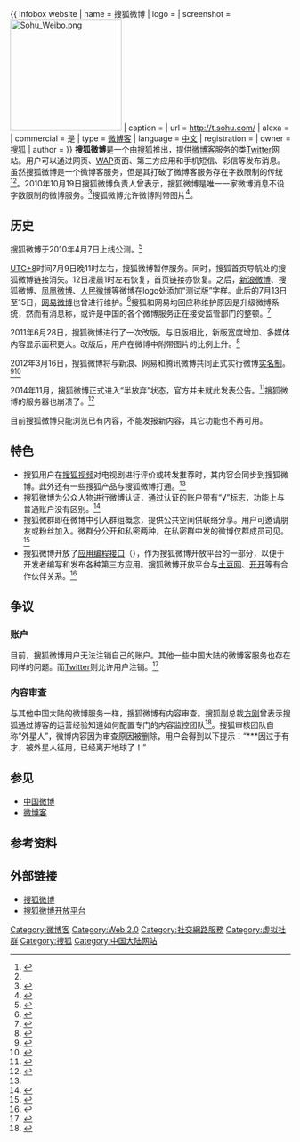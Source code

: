 {{noteTA
|G1=IT
}}
{{ infobox website
| name           = 搜狐微博
| logo           = 
| screenshot     = [[File:Sohu_Weibo.png|200px]]
| caption        =
| url            = http://t.sohu.com/
| alexa          =
| commercial     = 是
| type           = [[微博客|微博客]]
| language       = [[中文|中文]]
| registration   =
| owner          = [[搜狐|搜狐]]
| author         =
}}
'''搜狐微博'''是一个由[[搜狐|搜狐]]推出，提供[[微博客|微博客]]服务的类[[Twitter|Twitter]]网站。用户可以通过网页、[[WAP|WAP]]页面、第三方应用和手机短信、彩信等发布消息。虽然搜狐微博是一个微博客服务，但是其打破了微博客服务存在字数限制的传统<ref>{{cite web | url=http://it.sohu.com/20100413/n271486381.shtml | title=搜狐微博正式公测 打破字数限制传统 | accessdate=July 19, 2011 | archive-date=2019-09-27 | archive-url=https://web.archive.org/web/20190927162745/http://it.sohu.com/20100413/n271486381.shtml | dead-url=no }}</ref><ref name="cb" />。2010年10月19日搜狐微博负责人曾表示，搜狐微博是唯一一家微博消息不设字数限制的微博服务。<ref>{{cite web | url=http://www.techweb.com.cn/news/2010-10-19/699988.shtml | title=搜狐、新浪再推自律专员培训 加强网站自律 | accessdate=July 19, 2011 | archive-date=2019-09-13 | archive-url=https://web.archive.org/web/20190913170023/http://www.techweb.com.cn/news/2010-10-19/699988.shtml | dead-url=no }}</ref>搜狐微博允许微博附带图片<ref>{{cite web| url=http://t.sohu.com/help/domain?key=help_005| title=帮助 - 搜狐微博| accessdate=July 18, 2011}}{{dead link|date=2018年3月 |bot=InternetArchiveBot |fix-attempted=yes }}</ref>。

== 历史 ==

搜狐微博于2010年4月7日上线公测。<ref name="cb">{{cite web | url=http://www.cnbeta.com/articles/108026.htm | title=搜狐微博上线 | accessdate=July 14, 2011 | archive-date=2018-11-07 | archive-url=https://web.archive.org/web/20181107014001/https://www.cnbeta.com/articles/108026.htm | dead-url=no }}</ref>

[[UTC+8|UTC+8]]时间7月9日晚11时左右，搜狐微博暂停服务。同时，搜狐首页导航处的搜狐微博链接消失。12日凌晨1时左右恢复，首页链接亦恢复。之后，[[新浪微博|新浪微博]]、搜狐微博、[[凤凰微博|凤凰微博]]、[[人民微博|人民微博]]等微博在logo处添加“测试版”字样。此后的7月13日至15日，[[网易微博|网易微博]]也曾进行维护。<ref>{{cite web| url=http://nf.nfdaily.cn/nfdsb/content/2010-07/14/content_13754608.htm| title=网易微博也开始"维护" 各网站推出"测试版"| accessdate=July 14, 2011| deadurl=yes| archiveurl=https://web.archive.org/web/20110810042753/http://nf.nfdaily.cn/nfdsb/content/2010-07/14/content_13754608.htm| archivedate=2011年8月10日}}</ref>搜狐和网易均回应称维护原因是升级微博系统，然而有消息称，或许是中国的各个微博服务正在接受监管部门的整顿。<ref>{{cite web | url=http://finance.ifeng.com/money/roll/20100715/2409372.shtml | title=网易微博突然关闭 各大微博齐变“测试版” | accessdate=July 14, 2011 | archive-date=2019-05-12 | archive-url=https://web.archive.org/web/20190512012823/http://finance.ifeng.com/money/roll/20100715/2409372.shtml | dead-url=no }}</ref>

2011年6月28日，搜狐微博进行了一次改版。与旧版相比，新版宽度增加、多媒体内容显示面积更大。改版后，用户在微博中附带图片的比例上升。<ref name="new">{{cite web | url=http://www.chinanews.com/it/2011/07-18/3190688.shtml | title=搜狐微博改宽版 开启“差异化”竞争 | accessdate=July 18, 2011 | archive-date=2016-03-05 | archive-url=https://web.archive.org/web/20160305040854/http://www.chinanews.com/it/2011/07-18/3190688.shtml | dead-url=no }}</ref>

2012年3月16日，搜狐微博将与新浪、网易和腾讯微博共同正式实行微博[[中国网络实名制|实名制]]。<ref>{{Cite web |url=http://internet.solidot.org/article.pl?sid=12%2F02%2F07%2F0856203 |title=四大微博将在3月16日全部实名制 |access-date=2021-06-25 |archive-date=2020-08-07 |archive-url=https://web.archive.org/web/20200807072903/https://internet.solidot.org/article.pl?sid=12%252F02%252F07%252F0856203 |dead-url=no }}</ref><ref>{{Cite web |url=http://www.maqingxi.com/archives/2489.html |title=搜狐微博率先推出实名认证 |access-date=2012-01-10 |archive-date=2021-01-20 |archive-url=https://web.archive.org/web/20210120000309/https://www.maqingxi.com/archives/2489.html |dead-url=no }}</ref>

2014年11月，搜狐微博正式进入“半放弃”状态，官方并未就此发表公告。<ref>{{cite news|title=微博，一场荒凉的“胜利”|url=http://finance.china.com.cn/roll/20141127/2814155.shtml|accessdate=2014-11-29|newspaper=北京晨报|archive-date=2019-09-20|archive-url=https://web.archive.org/web/20190920113210/http://finance.china.com.cn/roll/20141127/2814155.shtml|dead-url=no}}</ref>搜狐微博的服务器也崩溃了。<ref>{{cite web|title=微博的三分钟热度过去了|author=张朝阳|url=http://weibo.com/1689281903/C2oU0zH4R?type=comment#_rnd1423015187147|work=微博|accessdate=2015-02-04}}</ref>

目前搜狐微博只能浏览已有内容，不能发报新内容，其它功能也不再可用。

== 特色 ==

* 搜狐用户在[[搜狐视频|搜狐视频]]对电视剧进行评价或转发推荐时，其内容会同步到搜狐微博。此外还有一些搜狐产品与搜狐微博打通。<ref name="new" />
* 搜狐微博为公众人物进行微博认证，通过认证的账户带有“√”标志，功能上与普通账户没有区别。<ref>{{cite web| url=http://t.sohu.com/help/domain?key=help_019| title=帮助 -  搜狐微博| accessdate=July 14, 2011}}{{dead link|date=2018年3月 |bot=InternetArchiveBot |fix-attempted=yes }}</ref>
* 搜狐微群即在微博中引入群组概念，提供公共空间供联络分享。用户可邀请朋友或粉丝加入。微群分公开和私密两种，在私密群中发的微博仅群成员可见。 <ref>{{cite web| url=http://t.sohu.com/help/domain?key=help_024| title=帮助 - 搜狐微博| accessdate=July 14, 2011}}{{dead link|date=2018年3月 |bot=InternetArchiveBot |fix-attempted=yes }}</ref>
* 搜狐微博开放了[[应用编程接口|应用编程接口]]（{{lang|en|API}}），作为搜狐微博开放平台的一部分，以便于开发者编写和发布各种第三方应用。搜狐微博开放平台与[[土豆网|土豆网]]、[[开开|开开]]等有合作伙伴关系。<ref>{{cite web | url=http://open.t.sohu.com/ | title=开放平台 | accessdate=July 14, 2011 | archive-date=2020-03-30 | archive-url=https://web.archive.org/web/20200330095925/http://open.t.sohu.com/ | dead-url=no }}</ref>

== 争议 ==

=== 账户 ===
目前，搜狐微博用户无法注销自己的账户。其他一些中国大陆的微博客服务也存在同样的问题。而[[Twitter|Twitter]]则允许用户注销。<ref name="delete">{{cite news| url=http://www.morningpost.com.cn/bjcb/html/2011-07/12/content_104844.htm| title=不可注销的微博| work=北京晨报| date=July 12, 2011| accessdate=July 14, 2011| deadurl=yes| archiveurl=https://web.archive.org/web/20110715220655/http://www.morningpost.com.cn/bjcb/html/2011-07/12/content_104844.htm| archivedate=2011年7月15日}}</ref>

=== 内容审查 ===
与其他中国大陆的微博服务一样，搜狐微博有内容审查。搜狐副总裁[[方刚_(IT)|方刚]]曾表示搜狐通过博客的运营经验知道如何配置专门的内容监控团队<ref>{{cite web | url=http://business.sohu.com/20100722/n273693813.shtml | title=微博客大战 | accessdate=July 14, 2011 | archive-date=2019-09-22 | archive-url=https://web.archive.org/web/20190922110759/http://business.sohu.com/20100722/n273693813.shtml | dead-url=no }}</ref>。搜狐审核团队自称“外星人”，微博内容因为审查原因被删除，用户会得到以下提示：“***因过于有才，被外星人征用，已经离开地球了！”

==参见==
* [[中国微博|中国微博]]
* [[微博客|微博客]]

== 参考资料 ==
{{reflist}}

== 外部链接 ==
* [http://t.sohu.com/ 搜狐微博] {{Wayback|url=http://t.sohu.com/ |date=20190710195424 }}
* [http://open.t.sohu.com/ 搜狐微博开放平台] {{Wayback|url=http://open.t.sohu.com/ |date=20200330095925 }}

{{Microblogging}}

[[Category:微博客|Category:微博客]]
[[Category:Web_2.0|Category:Web 2.0]]
[[Category:社交網路服務|Category:社交網路服務]]
[[Category:虚拟社群|Category:虚拟社群]]
[[Category:搜狐|Category:搜狐]]
[[Category:中国大陆网站|Category:中国大陆网站]]